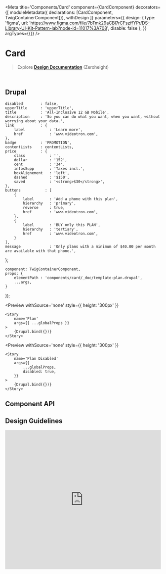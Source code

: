 


<Meta 
    title='Components/Card' 
    component={CardComponent}
    decorators={[
        moduleMetadata({ declarations: [CardComponent, TwigContainerComponent]}),
        withDesign
    ]}
    parameters={{
        design: {
            type: 'figma',
            url: 'https://www.figma.com/file/7bTmk29aCBl7rCFszffYPr/DS-Library-UI-Kit-Pattern-lab?node-id=11017%3A708',
            disable: false
        },
    }}
    argTypes={{}}
/>


# Card

> Explore **[Design Documentation](https://zeroheight.com/79f1d3365/p/70ccb4--buttons)** (Zeroheight)

<br/>


## Drupal

    disabled        : false,
    upperTitle      : 'upperTitle',
    title           : 'All-Inclusive 12 GB Mobile',
    description     : 'So you can do what you want, when you want, without worrying about your data.',
    link            : {
        label           : 'Learn more',
        href            : 'www.videotron.com',
    },
    badge           : 'PROMOTION',
    contentLists    : contentLists,
    price           : {
        class           : '',
        dollar          : '152',
        cent            : '34',
        infosSupp       : 'Taxes incl.',
        boxAlignement   : 'left',
        dashed          : '$150',
        saved           : '<strong>$30</strong>',
    },
    buttons           : [
        {
            label       : 'Add a phone with this plan',
            hierarchy   : 'primary',
            reverse     : true,
            href        : 'www.videotron.com',
        },
        {
            label       : 'BUY only this PLAN',
            hierarchy   : 'tertiary',
            href        : 'www.videotron.com',
        }
    ],
    message             : 'Only plans with a minimum of $40.00 per month are available with that phone.',
};

    component: TwigContainerComponent,
    props: {
        elementPath : 'components/card/_doc/template-plan.drupal',
        ...args,
    }
});

<Preview
    withSource='none'
    style={{ height: '300px' }}
>
    <Story 
        name='Plan'
        args={{ ...globalProps }}
    >
        {Drupal.bind({})}
    </Story>
</Preview>

<Preview
    withSource='none'
    style={{ height: '300px' }}
>
    <Story 
        name='Plan Disabled'
        args={{
            ...globalProps,
            disabled: true,
        }}
    >
        {Drupal.bind({})}
    </Story>
</Preview>

## Component API

<Props of={CardComponent} />


## Design Guidelines

<iframe width='100%' height='450' src='https://www.figma.com/file/7bTmk29aCBl7rCFszffYPr/DS-Library-UI-Kit-Pattern-lab?node-id=11017%3A708' frameBorder='0' allowFullScreen></iframe>